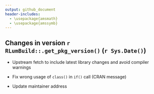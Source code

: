 ```yaml
---
output: github_document
header-includes:
  - \usepackage{amsmath}
  - \usepackage{amssymb}
---
```

<!-- NEWS.md was auto-generated by NEWS.Rmd. Please DO NOT edit by hand!-->


## Changes in version `r RLumBuild::.get_pkg_version()` (`r Sys.Date()`)

* Upstream fetch to include latest library changes and avoid
compiler warnings

* Fix wrong usage of `class()` in `if()` call (CRAN message)

* Update maintainer address 


